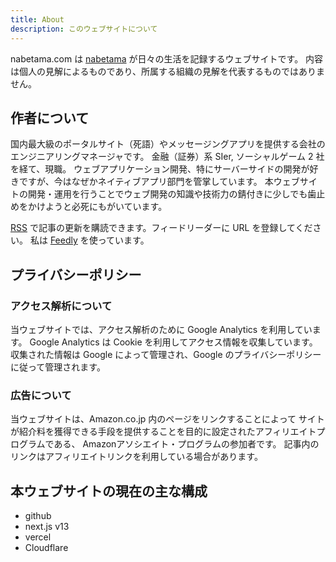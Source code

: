 ```yaml
---
title: About
description: このウェブサイトについて
---
```


nabetama.com は [nabetama](https://twitter.com/nabetama) が日々の生活を記録するウェブサイトです。
内容は個人の見解によるものであり、所属する組織の見解を代表するものではありません。

## 作者について

国内最大級のポータルサイト（死語）やメッセージングアプリを提供する会社のエンジニアリングマネージャです。
金融（証券）系 SIer, ソーシャルゲーム 2 社を経て、現職。
ウェブアプリケーション開発、特にサーバーサイドの開発が好きですが、今はなぜかネイティブアプリ部門を管掌しています。
本ウェブサイトの開発・運用を行うことでウェブ開発の知識や技術力の錆付きに少しでも歯止めをかけようと必死にもがいています。

[RSS](/api/feed.xml) で記事の更新を購読できます。フィードリーダーに URL を登録してください。
私は [Feedly](https://feedly.com/) を使っています。

## プライバシーポリシー

### アクセス解析について

当ウェブサイトでは、アクセス解析のために Google Analytics を利用しています。
Google Analytics は Cookie を利用してアクセス情報を収集しています。
収集された情報は Google によって管理され、Google のプライバシーポリシーに従って管理されます。

### 広告について

当ウェブサイトは、Amazon.co.jp 内のページをリンクすることによって
サイトが紹介料を獲得できる手段を提供することを目的に設定されたアフィリエイトプログラムである、
Amazonアソシエイト・プログラムの参加者です。
記事内のリンクはアフィリエイトリンクを利用している場合があります。

## 本ウェブサイトの現在の主な構成

- github
- next.js v13
- vercel
- Cloudflare